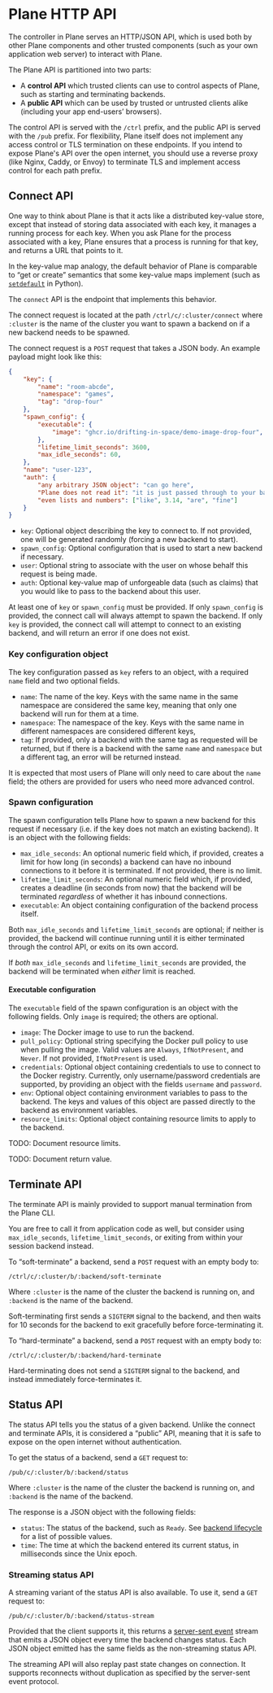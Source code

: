 
# Plane HTTP API

The controller in Plane serves an HTTP/JSON API, which is used both by other Plane components and other trusted components
(such as your own application web server) to interact with Plane.

The Plane API is partitioned into two parts:
- A **control API** which trusted clients can use to control aspects of Plane, such as starting and terminating backends.
- A **public API** which can be used by trusted or untrusted clients alike (including your app end-users’ browsers).

The control API is served with the `/ctrl` prefix, and the public API is served with the `/pub` prefix. For flexibility,
Plane itself does not implement any access control or TLS termination on these endpoints. If you intend to expose Plane's API
over the open internet, you should use a reverse proxy (like Nginx, Caddy, or Envoy) to terminate TLS and implement access
control for each path prefix.

## Connect API

One way to think about Plane is that it acts like a distributed key-value store, except that instead of storing data associated
with each key, it manages a running process for each key. When you ask Plane for the process associated with a key, Plane
ensures that a process is running for that key, and returns a URL that points to it.

In the key-value map analogy, the default behavior of Plane is comparable to “get or create” semantics that some key-value maps
implement (such as [`setdefault`](https://docs.python.org/3.8/library/stdtypes.html?highlight=setdefault#dict.setdefault) in Python).

The `connect` API is the endpoint that implements this behavior.

The connect request is located at the path `/ctrl/c/:cluster/connect` where `:cluster` is the name of the cluster you want to spawn a
backend on if a new backend needs to be spawned.

The connect request is a `POST` request that takes a JSON body. An example payload might look like this:

```json
{
    "key": {
        "name": "room-abcde",
        "namespace": "games",
        "tag": "drop-four"
    },
    "spawn_config": {
        "executable": {
            "image": "ghcr.io/drifting-in-space/demo-image-drop-four",
        },
        "lifetime_limit_seconds": 3600,
        "max_idle_seconds": 60,
    },
    "name": "user-123",
    "auth": {
        "any arbitrary JSON object": "can go here",
        "Plane does not read it": "it is just passed through to your backend",
        "even lists and numbers": ["like", 3.14, "are", "fine"]
    }
}
```

- `key`: Optional object describing the key to connect to. If not provided, one will be generated randomly
  (forcing a new backend to start).
- `spawn_config`: Optional configuration that is used to start a new backend if necessary.
- `user`: Optional string to associate with the user on whose behalf this request is being made.
- `auth`: Optional key-value map of unforgeable data (such as claims) that you would like to pass to the
  backend about this user.

At least one of `key` or `spawn_config` must be provided. If only `spawn_config` is provided, the connect call
will always attempt to spawn the backend. If only `key` is provided, the connect call will attempt to connect
to an existing backend, and will return an error if one does not exist.

### Key configuration object

The key configuration passed as `key` refers to an object, with a required `name` field and two optional fields.

- `name`: The name of the key. Keys with the same name in the same namespace are considered the same key,
meaning that only one backend will run for them at a time.
- `namespace`: The namespace of the key. Keys with the same name in different namespaces are considered different keys,
- `tag`: If provided, only a backend with the same tag as requested will be returned, but if there is a backend
  with the same `name` and `namespace` but a different tag, an error will be returned instead.

It is expected that most users of Plane will only need to care about the `name` field; the others are provided
for users who need more advanced control.

### Spawn configuration

The spawn configuration tells Plane how to spawn a new backend for this request if necessary (i.e. if the
key does not match an existing backend). It is an object with the following fields:

- `max_idle_seconds`: An optional numeric field which, if provided, creates a limit for how long (in seconds)
  a backend can have no inbound connections to it before it is terminated. If not provided, there is no limit.
- `lifetime_limit_seconds`: An optional numeric field which, if provided, creates a deadline (in seconds from
  now) that the backend will be terminated *regardless* of whether it has inbound connections.
- `executable`: An object containing configuration of the backend process itself.

Both `max_idle_seconds` and `lifetime_limit_seconds` are optional; if neither is provided, the backend
will continue running until it is either terminated through the control API, or exits on its own accord.

If *both* `max_idle_seconds` and `lifetime_limit_seconds` are provided, the backend will be terminated
when *either* limit is reached.

#### Executable configuration

The `executable` field of the spawn configuration is an object with the following fields. Only `image` is
required; the others are optional.

- `image`: The Docker image to use to run the backend.
- `pull_policy`: Optional string specifying the Docker pull policy to use when pulling the image. Valid values
  are `Always`, `IfNotPresent`, and `Never`. If not provided, `IfNotPresent` is used.
- `credentials`: Optional object containing credentials to use to connect to the Docker registry. Currently,
  only username/password credentials are supported, by providing an object with the fields `username` and `password`.
- `env`: Optional object containing environment variables to pass to the backend. The keys and values of this
  object are passed directly to the backend as environment variables.
- `resource_limits`: Optional object containing resource limits to apply to the backend.

TODO: Document resource limits.

TODO: Document return value.

## Terminate API

<Callout type="info">
  The terminate API is mainly provided to support manual termination from the Plane CLI.
  
  You are free to call it from application code as well, but consider using
  `max_idle_seconds`, `lifetime_limit_seconds`, or exiting from within your session backend instead.
</Callout>

To “soft-terminate” a backend, send a `POST` request with an empty body to:

```
/ctrl/c/:cluster/b/:backend/soft-terminate
```

Where `:cluster` is the name of the cluster the backend is running on, and `:backend` is the name of the backend.

Soft-terminating first sends a `SIGTERM` signal to the backend, and then waits for 10 seconds for the backend
to exit gracefully before force-terminating it.

To “hard-terminate” a backend, send a `POST` request with an empty body to:

```
/ctrl/c/:cluster/b/:backend/hard-terminate
```

Hard-terminating does not send a `SIGTERM` signal to the backend, and instead immediately force-terminates it.

## Status API

The status API tells you the status of a given backend. Unlike the connect and terminate APIs, it is considered
a “public” API, meaning that it is safe to expose on the open internet without authentication.

To get the status of a backend, send a `GET` request to:

```
/pub/c/:cluster/b/:backend/status
```

Where `:cluster` is the name of the cluster the backend is running on, and `:backend` is the name of the backend.

The response is a JSON object with the following fields:

- `status`: The status of the backend, such as `Ready`. See [backend lifecycle](concepts/backend-lifecycle.mdx)
  for a list of possible values.
- `time`: The time at which the backend entered its current status, in milliseconds since the Unix epoch.

### Streaming status API

A streaming variant of the status API is also available. To use it, send a `GET` request to:

```
/pub/c/:cluster/b/:backend/status-stream
```

Provided that the client supports it, this returns a [server-sent event](https://developer.mozilla.org/en-US/docs/Web/API/Server-sent_events/Using_server-sent_events)
stream that emits a JSON object every time the backend changes status. Each JSON object emitted has the same fields as
the non-streaming status API.

The streaming API will also replay past state changes on connection. It supports reconnects without duplication
as specified by the server-sent event protocol.
